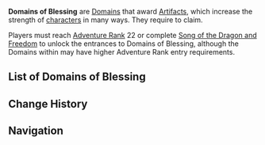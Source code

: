 {{Terminology Infobox
|image = 
|type  = Domain Types
}}
'''Domains of Blessing''' are [[Domains]] that award [[Artifacts]], which increase the strength of [[character]]s in many ways. They require {{Item|Original Resin|30|x=20}} to claim.

Players must reach [[Adventure Rank]] 22 or complete [[Song of the Dragon and Freedom]] to unlock the entrances to Domains of Blessing, although the Domains within may have higher Adventure Rank entry requirements.

==List of Domains of Blessing==
{{Domains by Category Table|Domains of Blessing}}

==Change History==
{{Change History|1.0}}

==Navigation==
{{Domain Navbox|Permanent}}
[[Category:Domains of Blessing| ]]